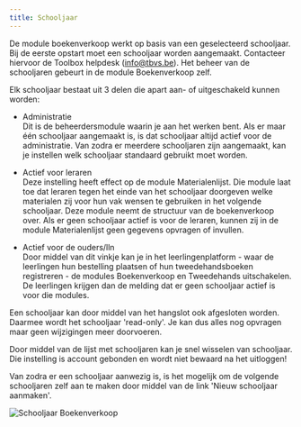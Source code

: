 ```yaml
---
title: Schooljaar
---
```


De module boekenverkoop werkt op basis van een geselecteerd schooljaar. Bij de eerste opstart moet een schooljaar worden aangemaakt. Contacteer hiervoor de Toolbox helpdesk (info@tbvs.be). Het beheer van de schooljaren gebeurt in de module Boekenverkoop zelf.

Elk schooljaar bestaat uit 3 delen die apart aan- of uitgeschakeld kunnen worden:

* Administratie  
Dit is de beheerdersmodule waarin je aan het werken bent. Als er maar één schooljaar aangemaakt is, is dat schooljaar altijd actief voor de administratie. Van zodra er meerdere schooljaren zijn aangemaakt, kan je instellen welk schooljaar standaard gebruikt moet worden.

* Actief voor leraren  
Deze instelling heeft effect op de module Materialenlijst. Die module laat toe dat leraren tegen het einde van het schooljaar doorgeven welke materialen zij voor hun vak wensen te gebruiken in het volgende schooljaar. Deze module neemt de structuur van de boekenverkoop over. Als er geen schooljaar actief is voor de leraren, kunnen zij in de module Materialenlijst geen gegevens opvragen of invullen.

* Actief voor de ouders/lln  
Door middel van dit vinkje kan je in het leerlingenplatform - waar de leerlingen hun bestelling plaatsen of hun tweedehandsboeken registreren - de modules Boekenverkoop en Tweedehands uitschakelen. De leerlingen krijgen dan de melding dat er geen schooljaar actief is voor die modules.

Een schooljaar kan door middel van het hangslot ook afgesloten worden. Daarmee wordt het schooljaar 'read-only'. Je kan dus alles nog opvragen maar geen wijzigingen meer doorvoeren.

Door middel van de lijst met schooljaren kan je snel wisselen van schooljaar. Die instelling is account gebonden en wordt niet bewaard na het uitloggen!

Van zodra er een schooljaar aanwezig is, is het mogelijk om de volgende schooljaren zelf aan te maken door middel van de link 'Nieuw schooljaar aanmaken'.

![Schooljaar Boekenverkoop](./schooljaar.png)